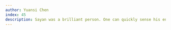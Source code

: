 ```yaml
---
author: Yuansi Chen
index: 45
description: Sayan was a brilliant person. One can quickly sense his enthusiasm for deep results while talking to him. The conversation I had with Sayan during my job interview at Duke in 2019 was inspiring and it continues to motivate me to be a better researcher. He was always warm-hearted and fun to work with as a colleague. I'm grateful to have known him. 
---
```

